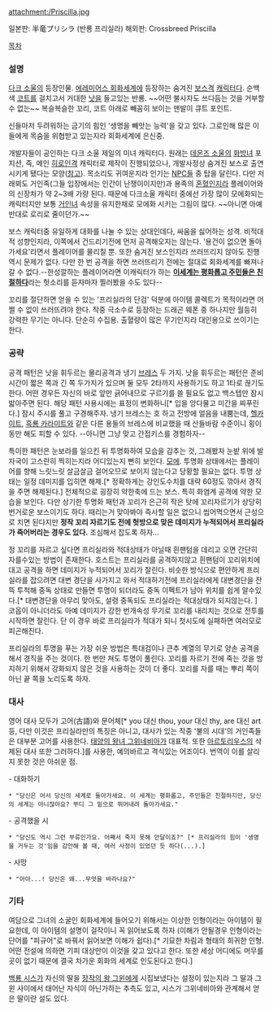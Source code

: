 attachment:/Priscilla.jpg

일본판: 半竜プリシラ (반룡 프리실라)
해외판: Crossbreed Priscilla

[[목차]]

=== 설명 ===
[[다크 소울]]의 등장인물. [[에레미어스 회화세계]]에 등장하는 숨겨진 [[보스]]격 [[캐릭터]]다. 순백색 [[코트]]를 걸치고서 거대한 [[낫]]을 들고있는 반룡. ~~어떤 불사자도 쓰다듬는 것을 거부할 수 없는~~ 복슬복슬한 꼬리, 코트 아래로 빼꼼히 보이는 맨발이 큐트 포인트.

신들마저 두려워하는 금기의 힘인 '생명을 빼앗는 능력'을 갖고 있다. 그로인해 많은 이들에게 목숨을 위협받고 있는지라 회화세계에 은신중.

개발자들이 공인하는 다크 소울 제일의 미녀 캐릭터다. 원래는 [[데몬즈 소울]]의 [[화방녀]] 포지션, 즉, 메인 [[히로인]]격 캐릭터로 제작이 진행되었으나, 개발사정상 숨겨진 보스로 출연시키게 됐다는 모양([http://horrible.egloos.com/4702465 참고]). 목소리도 귀여운지라 인기는 [[NPC]]들 중 탑을 달린다. 다만 저래뵈도 거인족(그들 입장에서는 인간이 난쟁이이지만)과 용족의 [[혼혈]]인지라 플레이어와의 신장차가 약 2~3배 가량 된다. 때문에 다크소울 캐릭터 중에선 가장 많이 모에화되는 캐릭터지만 보통 [[거인녀]] 속성을 유지한채로 모에화 시키는 그림이 많다. ~~아니면 아예 반대로 로리로 줄이던가.~~

보스 캐릭터중 유일하게 대화를 나눌 수 있는 상대인데다, 싸움을 싫어하는 성격. 비적대적 성향인지라, 이쪽에서 건드리기전에 먼저 공격해오지는 않는다. '용건이 없으면 돌아가세요'라면서 플레이어를 물리칠 뿐. 또한 숨겨진 보스인지라 쓰러뜨리지 않아도 진행 역시 문제가 없다. 다만 한 번 공격을 하면 쓰러뜨리기 전에는 절대로 회화세계를 빠져나갈 수 없다.--한성깔하는 플레이어라면 이캐릭터가 하는 '''[https://www.youtube.com/watch?v=oDpPSJS7hkE 이세계는 평화롭고 주민들은 친절하다]'''라는 헛소리를 듣자마자 찔러봤을 수도 있다-- 

꼬리를 절단하면 얻을 수 있는 '프리실라의 단검' 덕분에 아이템 콜렉트가 목적이라면 어쩔 수 없이 쓰러뜨려야 한다. 작중 극소수로 등장하는 드래곤 웨폰 중 하나지만 월등히 강력한 무기는 아니다. 단순히 수집용. 출혈량이 많은 무기인지라 대인용으로 쓰이기는 한다.

=== 공략 ===
공격 패턴은 낫을 휘두르는 물리공격과 냉기 [[브레스]] 두 가지. 낫을 휘두르는 패턴은 준비시간이 짧은 쪽과 긴 쪽 두가지가 있으며 둘 모두 2타까지 사용하기도 하고 1타로 끊기도 한다. 어떤 경우든 자신의 바로 앞만 긁어내므로 구르기를 쓸 필요도 없고 백스텝만 잠시 밟아주면 된다. 해당 패턴 사용시에는 표정이 변화하니[* 입을 앙다물고 미간을 찌푸린다.] 잠시 주시를 풀고 구경해주자. 냉기 브레스는 호 하고 전방에 얼음을 내뿜는데, [[헬카이트]], [[흑룡 카라미트]]와 같은 다른 용들의 브레스에 비교했을 때 산들바람 수준이니 횡이동만 해도 피할 수 있다. --아니면 그냥 맞고 간접키스를 경험하자--

특이한 패턴은 눈보라를 일으킨 뒤 투명화하여 모습을 감추는 것, 그래봤자 눈밭 위에 발자국이 고스란히 찍히는지라 어디있는지 뻔히 보인다. [[모에]]. 투명화 상태에서는 플레이어를 향해 느릿느릿 살금살금 걸어오므로 보이지 않는다고 당황할 필요는 없다. 투명 상태는 일정 데미지를 입히면 해제.[* 정확하게는 강인도수치를 대략 60정도 깎아서 경직을 주면 해제된다.] 전체적으로 굉장히 약한축에 드는 보스. 특히 화염계 공격에 약한 모습을 보인다. 다만 상기한 투명화 패턴과 꼬리가 은근히 작은 탓에 꼬리자르기가 상당히 번거로운 보스이기도 하다. 때리는거 맞아봐야 즉사할 일은 없으니 씹어먹으면서 근성으로 치면 된다지만 '''정작 꼬리 자르기도 전에 헛방으로 맞은 데미지가 누적되어서 프리실라가 죽어버리는 경우도 있다.''' 조심해서 잡도록 하자... 

정 꼬리를 자르고 싶다면 프리실라와 적대상태가 아닐때 흰팬텀을 데리고 오면 간단히 자를수있는 방법이 존재한다. 호스트는 프리실라를 공격하지않고 흰팬텀이 꼬리위치에 대고 공격을 하면 데미지가 누적되어서 꼬리가 잘린다. 비슷한 방식으로 편안하게 프리실라를 잡으려면 대변 경단을 사가지고 와서 적대하기전에 프리실라에게 대변경단을 잔뜩 투척해 중독 상태로 만들면 투명이 되더라도 중독 이펙트가 남아 위치를 쉽게 알수있다.[* 대변경단을 아무리 맞아도, 설령 중독되도 프리실라는 적대상태가 되지않는다. ] 코옵이 아니더라도 아예 데미지가 강한 번개속성 무기로 꼬리를 내리치는 것으로 전투를 시작하면 잘린다. 단 이 경우 바로 프리실라가 적대가 되니 첫시도에 실패하면 여러모로 피곤해진다.

프리실라의 투명을 푸는 가장 쉬운 방법은 특대검이나 큰추 계열의 무기로 양손 공격을 해서 경직을 주는 것이다. 한 번만 쳐도 투명이 풀린다. 꼬리를 자르기 전에 죽는 것을 방지하기 위해서 강화되지 않은 것을 사용하는 것이 더 좋다. 꼬리를 자를 때는 뿌리 쪽이 아닌 끝 쪽을 노리도록 하자.  

=== 대사 ===
영어 대사 모두가 고어(古語)와 문어체[* you 대신 thou, your 대신 thy, are 대신 art 등, 다만 이것은 프리실라만의 특징은 아니고, 대사가 있는 작중 '불의 시대'의 거인족들은 대부분 고어를 사용한다. [[태양의 왕녀 그위네비아]]가 대표적. 또한 [[아르토리우스]]의 삭제된 대사 또한 그러하다.]를 사용한, 예의바르고 격식있는 어조이다. 번역이 이를 살리지 못한 것은 아쉬운 점.

- 대화하기
 * "당신은 어서 당신의 세계로 돌아가세요. 이 세계는 평화롭고, 주민들은 친절하지만, 당신의 세계는 아니잖아요? 부디 그 밑으로 뛰어내려 돌아가세요."
- 공격했을 시
 * "당신도 역시 그런 부류인가요. 어째서 죽지 못해 안달이죠?" [* 프리실라의 힘이 '생명을 거두는 것'임을 감안해 볼 때, 여러 사정이 있었던 듯 하다(...).]
- 사망
 * "아아...! 당신은 왜...무엇을 바라나요?"

=== 기타 ===
여담으로 그녀의 소굴인 회화세계에 들어오기 위해서는 이상한 인형이라는 아이템이 필요한데, 이 아이템의 설명이 걸작이니 꼭 읽어보도록 하자 (이해가 안될경우 인형이라는 단어를 "피규어"로 바꿔서 읽어보면 이해가 쉽다).[* 기묘한 차림과 형태의 희귀한 인형. 어떤 전설에 의하면 기피 대상만이 이것을 갖고 있다고 한다. 또한 세상 어디에도 머무를 곳이 없기 때문에 결국 차가운 회화의 세계로 인도된다고 한다.]

[[백룡 시스]]가 자신의 딸을 [[장작의 왕 그윈]]에게 시집보냈다는 설정이 있는지라 그 딸과 그윈 사이에서 태어난 자식이 아닌가하는 추측도 있고, 시스가 그위네비아와 관계해서 얻은 딸이란 설도 있다. 
